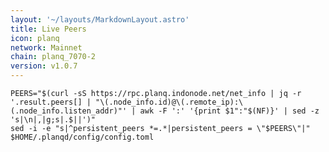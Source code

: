 ```yaml
---
layout: '~/layouts/MarkdownLayout.astro'
title: Live Peers
icon: planq
network: Mainnet
chain: planq_7070-2
version: v1.0.7
---
```

```
PEERS="$(curl -sS https://rpc.planq.indonode.net/net_info | jq -r '.result.peers[] | "\(.node_info.id)@\(.remote_ip):\(.node_info.listen_addr)"' | awk -F ':' '{print $1":"$(NF)}' | sed -z 's|\n|,|g;s|.$||')"
sed -i -e "s|^persistent_peers *=.*|persistent_peers = \"$PEERS\"|" $HOME/.planqd/config/config.toml
```